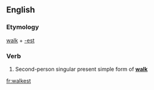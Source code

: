 ==English==

===Etymology===
[[walk]] + [[-est]]

===Verb===
{{en-verb form}}

# {{archaic}} Second-person singular present simple form of '''[[walk]]'''

[[fr:walkest]]